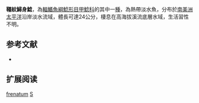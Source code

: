 {{Speciesbox
| name = 韁紋鱘身鯰
| image = Sturisoma_frenatum.jpg
| image_width = 250px
| image_caption = 
| status = NE
| status_system = IUCN3.1
| genus = Sturisoma
| species = frenatum
| authority = [[Boulenger|Boulenger]], 1902
| synonyms = *''Loricaria frenata'', Boulenger, 1902
}}

'''韁紋鱘身鯰'''，為[[輻鰭魚綱|輻鰭魚綱]][[鯰形目|鯰形目]][[甲鯰科|甲鯰科]]的其中一[[種|種]]，為熱帶淡水魚，分布於[[南美洲|南美洲]][[太平洋|太平洋]]沿岸淡水流域，體長可達24公分，棲息在高海拔溪流底層水域，生活習性不明。

== 参考文献 ==
*{{FishBase_species|genus=Sturisoma|species=frenatum|year=2014|month=12}}

== 扩展阅读 ==
{{refbegin}}
{{wikispecies-inline|Sturisoma frenatum|韁紋鱘身鯰}}
{{refend}}
{{Taxonbar|from=Q99855399}}

[[Category:鱘身鯰屬|frenatum]]
[[Category:1902年描述的魚類|S]]